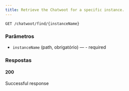 ```yaml
---
title: Retrieve the Chatwoot for a specific instance.
---
```


```http
GET /chatwoot/find/{instanceName}
```



### Parâmetros

- `instanceName` (path, obrigatório) — - required

### Respostas
#### 200
Successful response

